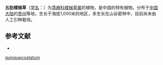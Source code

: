{{Speciesbox
| name = 五肋楼梯草
| status = 
| status_system = 
| image =
| genus = Elatostema
| species = quinquecostatum
| authority = W. T. Wang
}}

'''五肋楼梯草'''（[[学名|学名]]：{{lang|la|''Elatostema quinquecostatum''}}）为[[荨麻科|荨麻科]][[楼梯草属|楼梯草属]]的植物，是中国的特有植物。分布于[[中国大陆|中国大陆]]的[[贵州|贵州]]等地，生长于海拔1,000米的地区，多生长在山谷密林中，目前尚未由人工引种栽培。

== 参考文献 ==
<div class="references-small">
* {{cite web| url =http://www.bioinfo.cn/db05/KmzwSpecies.php?action=view&id=23261| title =五肋楼梯草| work =《中国高等植物数据库全库》| publisher =中国科学院微生物研究所| author =昆明植物研究所| accessdate =2009-02-25| deadurl =yes| archiveurl =https://web.archive.org/web/20160305093016/http://www.bioinfo.cn/db05/KmzwSpecies.php?action=view&id=23261| archivedate =2016-03-05}}
</div>
{{Taxonbar|from=Q10882092}}

{{DEFAULTSORT:Elatostema quinquecostatum}}
[[Category:楼梯草属|quinquecostatum]]


{{Urticaceae-stub}}